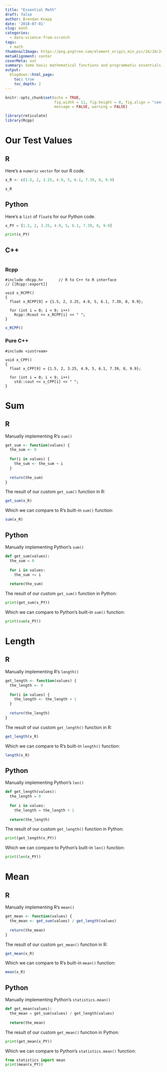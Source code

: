 ```yaml
---
title: "Essential Math"
draft: false
author: Brendan Knapp
date: '2018-07-01'
slug: math
categories:
  - data-science-from-scratch
tags:
  - math
thumbnailImage: https://png.pngtree.com/element_origin_min_pic/16/10/24/3a1a5ac4e9fede8d4e3c7e0569e156cf.jpg
metaAlignment: center
coverMeta: out
summary: Some basic mathematical functions and programmatic essentials, from scratch!
output:
  blogdown::html_page:
    toc: true
    toc_depth: 2
---
```


```r
knitr::opts_chunk$set(echo = TRUE,
                      fig.width = 11, fig.height = 8, fig.align = "center",
                      message = FALSE, warning = FALSE)
```

```r
library(reticulate)
library(Rcpp)
```

# Our Test Values

## R

Here's a `numeric` `vector` for our R code.

```r
x_R <- c(1.5, 2, 3.25, 4.9, 5, 6.1, 7.39, 8, 9.9)

x_R
```



## Python

Here's a `list` of `float`s for our Python code.

```python
x_PY = [1.5, 2, 3.25, 4.9, 5, 6.1, 7.39, 8, 9.9]

print(x_PY)
```

## C++

```Rcpp
```

### Rcpp

```Rcpp
#include <Rcpp.h>       // R to C++ to R interface
// [[Rcpp::export]]

void x_RCPP()
{
  float x_RCPP[9] = {1.5, 2, 3.25, 4.9, 5, 6.1, 7.39, 8, 9.9};

  for (int i = 0; i < 9; i++)
    Rcpp::Rcout << x_RCPP[i] << " ";
}
```

```r
x_RCPP()
```

### Pure C++

```Rcpp
#include <iostream>

void x_CPP()
{
  float x_CPP[9] = {1.5, 2, 3.25, 4.9, 5, 6.1, 7.39, 8, 9.9};

  for (int i = 0; i < 9; i++)
    std::cout << x_CPP[i] << " ";
}
```





# Sum

## R

Manually implementing R's `sum()`

```r
get_sum <- function(values) {
  the_sum <- 0
  
  for(i in values) {
    the_sum <- the_sum + i
  }
  
  return(the_sum)
}
```

The result of our custom `get_sum()` function in R:

```r
get_sum(x_R)
```

Which we can compare to R's built-in `sum()` function:

```r
sum(x_R)
```


## Python

Manually implementing Python's `sum()`

```python
def get_sum(values):
  the_sum = 0
  
  for i in values:
    the_sum += i
    
  return(the_sum)
```

The result of our custom `get_sum()` function in Python:

```python
print(get_sum(x_PY))
```

Which we can compare to Python's built-in `sum()` function:

```python
print(sum(x_PY))
```

# Length

## R

Manually implementing R's `length()`

```r
get_length <- function(values) {
  the_length <- 0
  
  for(i in values) {
    the_length <- the_length + 1
  }
  
  return(the_length)
}
```

The result of our custom `get_length()` function in R:

```r
get_length(x_R)
```

Which we can compare to R's built-in `length()` function:

```r
length(x_R)
```

## Python

Manually implementing Python's `len()`

```python
def get_length(values):
  the_length = 0
  
  for i in values:
    the_length = the_length + 1
    
  return(the_length)
```

The result of our custom `get_length()` function in Python:

```python
print(get_length(x_PY))
```

Which we can compare to Python's built-in `len()` function:

```python
print(len(x_PY))
```


# Mean

## R

Manually implementing R's `mean()`

```r
get_mean <- function(values) {
  the_mean <- get_sum(values) / get_length(values)
  
  return(the_mean)
}
```

The result of our custom `get_mean()` function in R:

```r
get_mean(x_R)
```

Which we can compare to R's built-in `mean()` function:

```r
mean(x_R)
```

## Python

Manually implementing Python's `statistics.mean()`

```python
def get_mean(values):
  the_mean = get_sum(values) / get_length(values)
  
  return(the_mean)
```

The result of our custom `get_mean()` function in Python:

```python
print(get_mean(x_PY))
```

Which we can compare to Python's `statistics.mean()` function:

```python
from statistics import mean
print(mean(x_PY))
```











